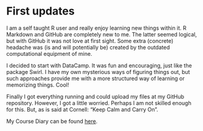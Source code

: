 
# First updates


I am a self taught R user and really enjoy learning new things within it. 
R Markdown and GitHub are completely new to me. The latter seemed logical, but with GitHub it was not love at first sight. Some extra (concrete) headache was (is and will potentially be) created by the outdated computational equipment of mine. 

I decided to start with DataCamp. It was fun and encouraging, just like the package Swirl. I have my own mysterious ways of figuring things out, but such approaches provide me with a more structured way of learning or memorizing things. Cool!

Finally I got everything running and could upload my files at my GitHub repository. However, I got a little worried. Perhaps I am not skilled enough for this. But, as is said at Cornell: "Keep Calm and Carry On".

My Course Diary can be found  [here](https://paap0.github.io/IODS-project/).